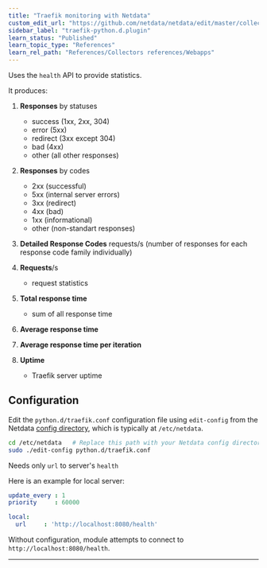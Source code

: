 ```yaml
---
title: "Traefik monitoring with Netdata"
custom_edit_url: "https://github.com/netdata/netdata/edit/master/collectors/python.d.plugin/traefik/README.md"
sidebar_label: "traefik-python.d.plugin"
learn_status: "Published"
learn_topic_type: "References"
learn_rel_path: "References/Collectors references/Webapps"
---
```



Uses the `health` API to provide statistics.

It produces:

1.  **Responses** by statuses

    -   success (1xx, 2xx, 304)
    -   error (5xx)
    -   redirect (3xx except 304)
    -   bad (4xx)
    -   other (all other responses)

2.  **Responses** by codes

    -   2xx (successful)
    -   5xx (internal server errors)
    -   3xx (redirect)
    -   4xx (bad)
    -   1xx (informational)
    -   other (non-standart responses)

3.  **Detailed Response Codes** requests/s (number of responses for each response code family individually)

4.  **Requests**/s

    -   request statistics

5.  **Total response time**

    -   sum of all response time

6.  **Average response time**

7.  **Average response time per iteration**

8.  **Uptime**

    -   Traefik server uptime

## Configuration

Edit the `python.d/traefik.conf` configuration file using `edit-config` from the Netdata [config
directory](/docs/configure/nodes.md), which is typically at `/etc/netdata`.

```bash
cd /etc/netdata   # Replace this path with your Netdata config directory, if different
sudo ./edit-config python.d/traefik.conf
```

Needs only `url` to server's `health`

Here is an example for local server:

```yaml
update_every : 1
priority     : 60000

local:
  url     : 'http://localhost:8080/health'
```

Without configuration, module attempts to connect to `http://localhost:8080/health`.

---


